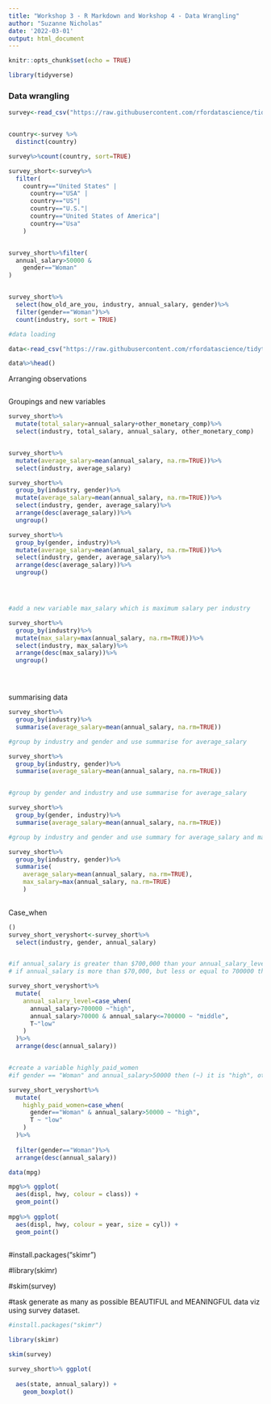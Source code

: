 ```yaml
---
title: "Workshop 3 - R Markdown and Workshop 4 - Data Wrangling"
author: "Suzanne Nicholas"
date: '2022-03-01'
output: html_document
---
```


```r
knitr::opts_chunk$set(echo = TRUE)

library(tidyverse)

```

### Data wrangling


```r

survey<-read_csv("https://raw.githubusercontent.com/rfordatascience/tidytuesday/master/data/2021/2021-05-18/survey.csv")


country<-survey %>%
  distinct(country)

survey%>%count(country, sort=TRUE)

survey_short<-survey%>%
  filter(
    country=="United States" | 
      country=="USA" | 
      country=="US"|
      country=="U.S."|
      country=="United States of America"|
      country=="Usa"
    )


survey_short%>%filter(
  annual_salary>50000 &
    gender=="Woman"
)


survey_short%>%
  select(how_old_are_you, industry, annual_salary, gender)%>%
  filter(gender=="Woman")%>%
  count(industry, sort = TRUE)


```



```r

#data loading

data<-read_csv("https://raw.githubusercontent.com/rfordatascience/tidytuesday/master/data/2021/2021-05-18/survey.csv")

data%>%head()


```

Arranging observations

```r



```



Groupings and new variables

```r

survey_short%>%
  mutate(total_salary=annual_salary+other_monetary_comp)%>%
  select(industry, total_salary, annual_salary, other_monetary_comp)


survey_short%>%
  mutate(average_salary=mean(annual_salary, na.rm=TRUE))%>%
  select(industry, average_salary)

survey_short%>%
  group_by(industry, gender)%>%
  mutate(average_salary=mean(annual_salary, na.rm=TRUE))%>%
  select(industry, gender, average_salary)%>%
  arrange(desc(average_salary))%>%
  ungroup()

survey_short%>%
  group_by(gender, industry)%>%
  mutate(average_salary=mean(annual_salary, na.rm=TRUE))%>%
  select(industry, gender, average_salary)%>%
  arrange(desc(average_salary))%>%
  ungroup()




#add a new variable max_salary which is maximum salary per industry

survey_short%>%
  group_by(industry)%>%
  mutate(max_salary=max(annual_salary, na.rm=TRUE))%>%
  select(industry, max_salary)%>%
  arrange(desc(max_salary))%>%
  ungroup()





```

summarising data

```r

survey_short%>%
  group_by(industry)%>%
  summarise(average_salary=mean(annual_salary, na.rm=TRUE))

#group by industry and gender and use summarise for average_salary

survey_short%>%
  group_by(industry, gender)%>%
  summarise(average_salary=mean(annual_salary, na.rm=TRUE))


#group by gender and industry and use summarise for average_salary

survey_short%>%
  group_by(gender, industry)%>%
  summarise(average_salary=mean(annual_salary, na.rm=TRUE))

#group by industry and gender and use summary for average_salary and max_salary

survey_short%>%
  group_by(industry, gender)%>%
  summarise(
    average_salary=mean(annual_salary, na.rm=TRUE), 
    max_salary=max(annual_salary, na.rm=TRUE)
    )
    

```


Case_when

```r
()
survey_short_veryshort<-survey_short%>%
  select(industry, gender, annual_salary)


#if annual_salary is greater than $700,000 than your annual_salary_level is high, otherwise it is low
# if annual_salary is more than $70,000, but less or equal to 700000 then your annual_salary_level is middle, otherwise it is low.

survey_short_veryshort%>%
  mutate(
    annual_salary_level=case_when(
      annual_salary>700000 ~"high",
      annual_salary>70000 & annual_salary<=700000 ~ "middle",
      T~"low"
    )
  )%>%
  arrange(desc(annual_salary))


#create a variable highly_paid_women
#if gender == "Woman" and annual_salary>50000 then (~) it is "high", otherwise it is low

survey_short_veryshort%>%
  mutate(
    highly_paid_women=case_when(
      gender=="Woman" & annual_salary>50000 ~ "high",
      T ~ "low"
    )
  )%>%
  
  filter(gender=="Woman")%>%
  arrange(desc(annual_salary))


```

```r

data(mpg)

mpg%>% ggplot(
  aes(displ, hwy, colour = class)) +
  geom_point()
  
mpg%>% ggplot(
  aes(displ, hwy, colour = year, size = cyl)) +
  geom_point()
  


```

#install.packages("skimr")

#library(skimr)

#skim(survey)

#task generate as many as possible BEAUTIFUL and MEANINGFUL data viz using survey dataset.

```r

#install.packages("skimr")

library(skimr)

skim(survey)


```


```r

survey_short%>% ggplot(
  
  aes(state, annual_salary)) +
    geom_boxplot()



```


